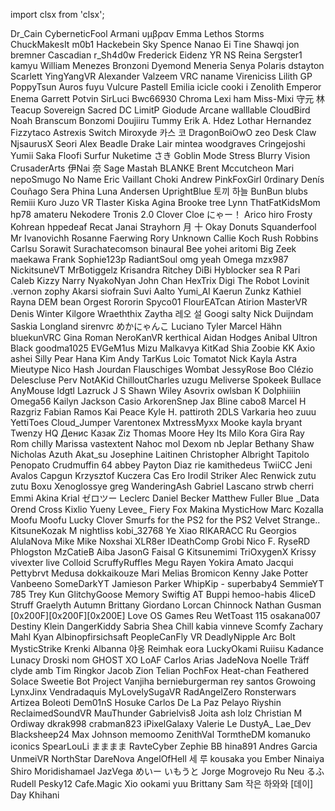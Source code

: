 ﻿import clsx from 'clsx';


<!-- Reminder that not only HTML chars have to be escaped, MDX chars also need to be (such as a space followed by an underscore). -->
<Patronelt k="0" ias="1" sp="0" >Dr&#0095;Cain</Patronelt> <Patronelt k="0" ias="1" sp="0" >CyberneticFool</Patronelt> <Patronelt k="0" ias="1" sp="0" >Armani</Patronelt> <Patronelt k="0" ias="1" sp="0" >υμβραν</Patronelt> <Patronelt k="0" ias="1" sp="0" >Emma</Patronelt> 
<Patronelt k="0" ias="1" sp="0" >Lethos Storms</Patronelt> <Patronelt k="0" ias="1" sp="0" >ChuckMakesIt</Patronelt> <Patronelt k="0" ias="0" sp="0" >m0b1</Patronelt> <Patronelt k="0" ias="1" sp="0" >Hackebein </Patronelt> <Patronelt k="0" ias="1" sp="0" >Sky Spence</Patronelt> 
<Patronelt k="0" ias="0" sp="0" >Nanao Ei</Patronelt> <Patronelt k="0" ias="1" sp="0" >Tine Shawqi</Patronelt> <Patronelt k="0" ias="1" sp="0" >jon bremner</Patronelt> <Patronelt k="0" ias="1" sp="0" >Cascadian</Patronelt> <Patronelt k="0" ias="1" sp="0" >r&#0095;Sh4d0w</Patronelt> 
<Patronelt k="0" ias="1" sp="0" >Frederick</Patronelt> <Patronelt k="0" ias="1" sp="0" >Eidenz</Patronelt> <Patronelt k="0" ias="1" sp="0" >YR NS</Patronelt> <Patronelt k="0" ias="1" sp="0" >Reina</Patronelt> <Patronelt k="0" ias="1" sp="0" >Sergster1</Patronelt> 
<Patronelt k="0" ias="1" sp="0" >kamyu</Patronelt> <Patronelt k="0" ias="1" sp="0" >William Menezes Bronzoni</Patronelt> <Patronelt k="0" ias="1" sp="0" >Dyemond</Patronelt> <Patronelt k="0" ias="1" sp="0" >Meneria</Patronelt> <Patronelt k="0" ias="1" sp="0" >Senya</Patronelt> 
<Patronelt k="0" ias="0" sp="0" >Polaris</Patronelt> <Patronelt k="0" ias="1" sp="0" >dstayton </Patronelt> <Patronelt k="0" ias="1" sp="0" >Scarlett</Patronelt> <Patronelt k="0" ias="1" sp="0" >YingYangVR</Patronelt> <Patronelt k="0" ias="1" sp="0" >Alexander </Patronelt> 
<Patronelt k="0" ias="0" sp="0" >Valzeem</Patronelt> <Patronelt k="0" ias="1" sp="0" >VRC naname</Patronelt> <Patronelt k="0" ias="1" sp="0" >Vireniciss </Patronelt> <Patronelt k="0" ias="1" sp="0" >Lilith GP</Patronelt> <Patronelt k="0" ias="1" sp="0" >PoppyTsun</Patronelt> 
<Patronelt k="0" ias="1" sp="0" >Auros </Patronelt> <Patronelt k="0" ias="1" sp="0" >fuyu</Patronelt> <Patronelt k="0" ias="1" sp="0" >Vulcure</Patronelt> <Patronelt k="0" ias="1" sp="0" >Pastell Emilia</Patronelt> <Patronelt k="0" ias="1" sp="0" >icicle </Patronelt> 
<Patronelt k="0" ias="1" sp="0" >cooki i</Patronelt> <Patronelt k="0" ias="1" sp="0" >Zenolith</Patronelt> <Patronelt k="0" ias="0" sp="0" >Emperor Enema</Patronelt> <Patronelt k="0" ias="1" sp="0" >Garrett Potvin</Patronelt> <Patronelt k="0" ias="0" sp="0" >SirLuci</Patronelt> 
<Patronelt k="0" ias="0" sp="0" >Bwc66930 </Patronelt> <Patronelt k="0" ias="1" sp="0" >Chroma</Patronelt> <Patronelt k="0" ias="1" sp="0" >Lexi</Patronelt> <Patronelt k="0" ias="1" sp="0" >ham </Patronelt> <Patronelt k="0" ias="1" sp="0" >Miss&#0045;Mixi </Patronelt> 
<Patronelt k="0" ias="1" sp="0" >守元 林</Patronelt> <Patronelt k="0" ias="1" sp="0" >Teacup Sovereign</Patronelt> <Patronelt k="0" ias="0" sp="0" >Sacred</Patronelt> <Patronelt k="0" ias="1" sp="0" >DC</Patronelt> <Patronelt k="0" ias="1" sp="0" >LimitP </Patronelt> 
<Patronelt k="0" ias="1" sp="0" >Giodude </Patronelt> <Patronelt k="0" ias="1" sp="0" >Arcane</Patronelt> <Patronelt k="0" ias="1" sp="0" >walllable </Patronelt> <Patronelt k="0" ias="1" sp="0" >CloudBird</Patronelt> <Patronelt k="0" ias="1" sp="0" >Noah Branscum</Patronelt> 
<Patronelt k="0" ias="1" sp="0" >Bonzomi</Patronelt> <Patronelt k="0" ias="1" sp="0" >Doujiiru</Patronelt> <Patronelt k="0" ias="1" sp="0" >Tummy</Patronelt> <Patronelt k="0" ias="0" sp="0" >Erik A&#0046; Hdez</Patronelt> <Patronelt k="0" ias="1" sp="0" >Lothar Hernandez</Patronelt> 
<Patronelt k="0" ias="1" sp="0" >Fizzytaco</Patronelt> <Patronelt k="0" ias="1" sp="0" >Astrexis</Patronelt> <Patronelt k="0" ias="1" sp="0" >Switch</Patronelt> <Patronelt k="0" ias="1" sp="0" >Miroxyde </Patronelt> <Patronelt k="0" ias="1" sp="0" >카스 코</Patronelt> 
<Patronelt k="0" ias="1" sp="0" >DragonBoiOwO</Patronelt> <Patronelt k="0" ias="1" sp="0" >zeo </Patronelt> <Patronelt k="0" ias="1" sp="0" >Desk Claw</Patronelt> <Patronelt k="0" ias="1" sp="0" >NjsaurusX </Patronelt> <Patronelt k="0" ias="1" sp="0" >Seori </Patronelt> 
<Patronelt k="0" ias="1" sp="0" >Alex Beadle</Patronelt> <Patronelt k="0" ias="1" sp="0" >Drake Lair</Patronelt> <Patronelt k="0" ias="1" sp="0" >mintea</Patronelt> <Patronelt k="0" ias="1" sp="0" >woodgraves</Patronelt> <Patronelt k="0" ias="1" sp="0" >Cringejoshi</Patronelt> 
<Patronelt k="0" ias="1" sp="0" >Yumii Saka</Patronelt> <Patronelt k="0" ias="1" sp="0" >Floofi</Patronelt> <Patronelt k="0" ias="1" sp="0" >Surfur</Patronelt> <Patronelt k="0" ias="1" sp="0" >Nuketime</Patronelt> <Patronelt k="0" ias="1" sp="0" >さき</Patronelt> 
<Patronelt k="0" ias="1" sp="0" >Goblin Mode</Patronelt> <Patronelt k="0" ias="1" sp="0" >Stress</Patronelt> <Patronelt k="0" ias="0" sp="0" >Blurry Vision</Patronelt> <Patronelt k="0" ias="1" sp="0" >CrusaderArts</Patronelt> <Patronelt k="0" ias="1" sp="0" >伊Nai 奈</Patronelt> 
<Patronelt k="0" ias="1" sp="0" >Sage Mastah</Patronelt> <Patronelt k="0" ias="0" sp="0" >BLANKE</Patronelt> <Patronelt k="0" ias="1" sp="0" >Brent Mccutcheon</Patronelt> <Patronelt k="0" ias="1" sp="0" >Mari</Patronelt> <Patronelt k="0" ias="1" sp="0" >nepoSmugo </Patronelt> 
<Patronelt k="0" ias="1" sp="0" >No Name</Patronelt> <Patronelt k="0" ias="1" sp="0" >Eric Vaillant</Patronelt> <Patronelt k="0" ias="1" sp="0" >Choki</Patronelt> <Patronelt k="0" ias="1" sp="0" >Andrew</Patronelt> <Patronelt k="0" ias="1" sp="0" >PinkFoxGirl</Patronelt> 
<Patronelt k="0" ias="1" sp="0" >0rdinary</Patronelt> <Patronelt k="0" ias="1" sp="0" >Denís Couñago</Patronelt> <Patronelt k="0" ias="1" sp="0" >Sera Phina</Patronelt> <Patronelt k="0" ias="1" sp="0" >Luna Andersen</Patronelt> <Patronelt k="0" ias="0" sp="0" >UprightBlue </Patronelt> 
<Patronelt k="0" ias="1" sp="0" >토끼 하늘</Patronelt> <Patronelt k="0" ias="1" sp="0" >BunBun</Patronelt> <Patronelt k="0" ias="1" sp="0" >blubs</Patronelt> <Patronelt k="0" ias="1" sp="0" >Remiii</Patronelt> <Patronelt k="0" ias="1" sp="0" >Kuro</Patronelt> 
<Patronelt k="0" ias="1" sp="0" >Juzo VR</Patronelt> <Patronelt k="0" ias="1" sp="0" >Tlaster </Patronelt> <Patronelt k="0" ias="1" sp="0" >Kiska Agina</Patronelt> <Patronelt k="0" ias="1" sp="0" >Brooke</Patronelt> <Patronelt k="0" ias="1" sp="0" >tree</Patronelt> 
<Patronelt k="0" ias="1" sp="0" >Lynn</Patronelt> <Patronelt k="0" ias="1" sp="0" >ThatFatKidsMom</Patronelt> <Patronelt k="0" ias="1" sp="0" >hp78</Patronelt> <Patronelt k="0" ias="0" sp="0" >amateru</Patronelt> <Patronelt k="0" ias="1" sp="0" >Nekodere </Patronelt> 
<Patronelt k="0" ias="1" sp="0" >Tronis 2&#0046;0</Patronelt> <Patronelt k="0" ias="1" sp="0" >Clover Cloe</Patronelt> <Patronelt k="0" ias="1" sp="0" >にゃー！</Patronelt> <Patronelt k="0" ias="1" sp="0" >Arico</Patronelt> <Patronelt k="0" ias="1" sp="0" >hiro</Patronelt> 
<Patronelt k="0" ias="1" sp="0" >Frosty</Patronelt> <Patronelt k="0" ias="0" sp="0" >Kohrean </Patronelt> <Patronelt k="0" ias="1" sp="0" >hppedeaf</Patronelt> <Patronelt k="0" ias="1" sp="0" >Recat</Patronelt> <Patronelt k="0" ias="0" sp="0" >Janai Strayhorn</Patronelt> 
<Patronelt k="0" ias="1" sp="0" >月 十</Patronelt> <Patronelt k="0" ias="1" sp="0" >Okay Donuts</Patronelt> <Patronelt k="0" ias="1" sp="0" >Squanderfool</Patronelt> <Patronelt k="0" ias="1" sp="0" >Mr Ivanovichh</Patronelt> <Patronelt k="0" ias="1" sp="0" >Rosanne Faerwing</Patronelt> 
<Patronelt k="0" ias="1" sp="0" >Rory</Patronelt> <Patronelt k="0" ias="1" sp="0" >Unknown</Patronelt> <Patronelt k="0" ias="1" sp="0" >Callie Koch</Patronelt> <Patronelt k="0" ias="1" sp="0" >Rush Robbins</Patronelt> <Patronelt k="0" ias="1" sp="0" >Carlsu</Patronelt> 
<Patronelt k="0" ias="1" sp="0" >Sorawit Surachatecomson</Patronelt> <Patronelt k="0" ias="1" sp="0" >binaural</Patronelt> <Patronelt k="0" ias="1" sp="0" >Bee</Patronelt> <Patronelt k="0" ias="1" sp="0" >yohei aritomi</Patronelt> <Patronelt k="0" ias="1" sp="0" >Big Zeek</Patronelt> 
<Patronelt k="0" ias="1" sp="0" >maekawa</Patronelt> <Patronelt k="0" ias="1" sp="0" >Frank</Patronelt> <Patronelt k="0" ias="1" sp="0" >Sophie123p</Patronelt> <Patronelt k="0" ias="1" sp="0" >RadiantSoul </Patronelt> <Patronelt k="0" ias="1" sp="0" >omg yeah</Patronelt> 
<Patronelt k="0" ias="1" sp="0" >Omega</Patronelt> <Patronelt k="0" ias="1" sp="0" >mzx987</Patronelt> <Patronelt k="0" ias="1" sp="0" >NickitsuneVT</Patronelt> <Patronelt k="0" ias="0" sp="0" >MrBotiggelz</Patronelt> <Patronelt k="0" ias="1" sp="0" >Krisandra Ritchey</Patronelt> 
<Patronelt k="0" ias="1" sp="0" >DiBi</Patronelt> <Patronelt k="0" ias="1" sp="0" >Hyblocker</Patronelt> <Patronelt k="0" ias="1" sp="0" >sea R</Patronelt> <Patronelt k="0" ias="1" sp="0" >Pari</Patronelt> <Patronelt k="0" ias="0" sp="0" >Caleb </Patronelt> 
<Patronelt k="0" ias="1" sp="0" >Kizzy </Patronelt> <Patronelt k="0" ias="1" sp="0" >Narry</Patronelt> <Patronelt k="0" ias="0" sp="0" >NyakoNyan</Patronelt> <Patronelt k="0" ias="1" sp="0" >John Chan</Patronelt> <Patronelt k="0" ias="0" sp="0" >HexTrix </Patronelt> 
<Patronelt k="0" ias="0" sp="0" >Digi The Robot</Patronelt> <Patronelt k="0" ias="1" sp="0" >Lovinit &#0046;vernon</Patronelt> <Patronelt k="0" ias="1" sp="0" >zophy</Patronelt> <Patronelt k="0" ias="1" sp="0" >Akarsi</Patronelt> <Patronelt k="0" ias="1" sp="0" >siofrain</Patronelt> 
<Patronelt k="0" ias="1" sp="0" >Suvi Aalto</Patronelt> <Patronelt k="0" ias="1" sp="0" >Yumi&#0095;AI</Patronelt> <Patronelt k="0" ias="1" sp="0" >Kaerun</Patronelt> <Patronelt k="0" ias="0" sp="0" >Zunkz</Patronelt> <Patronelt k="0" ias="1" sp="0" >Kathiel Rayna</Patronelt> 
<Patronelt k="0" ias="1" sp="0" >DEM bean</Patronelt> <Patronelt k="0" ias="0" sp="0" >Orgest</Patronelt> <Patronelt k="0" ias="1" sp="0" >Rororin</Patronelt> <Patronelt k="0" ias="1" sp="0" >Spyco01</Patronelt> <Patronelt k="0" ias="0" sp="0" >FlourEATcan </Patronelt> 
<Patronelt k="0" ias="1" sp="0" >Atirion </Patronelt> <Patronelt k="0" ias="1" sp="0" >MasterVR</Patronelt> <Patronelt k="0" ias="0" sp="0" >Denis Winter</Patronelt> <Patronelt k="0" ias="1" sp="0" >Kilgore</Patronelt> <Patronelt k="0" ias="1" sp="0" >Wraeththix</Patronelt> 
<Patronelt k="0" ias="0" sp="0" >Zaytha</Patronelt> <Patronelt k="0" ias="0" sp="0" >레오 설</Patronelt> <Patronelt k="0" ias="1" sp="0" >Googi</Patronelt> <Patronelt k="0" ias="1" sp="0" >salty</Patronelt> <Patronelt k="0" ias="1" sp="0" >Nick Duijndam</Patronelt> 
<Patronelt k="0" ias="1" sp="0" >Saskia Longland</Patronelt> <Patronelt k="0" ias="0" sp="0" >sirenvrc</Patronelt> <Patronelt k="0" ias="1" sp="0" >めかにゃんこ</Patronelt> <Patronelt k="0" ias="1" sp="0" >Luciano Tyler</Patronelt> <Patronelt k="0" ias="1" sp="0" >Marcel Hähn</Patronelt> 
<Patronelt k="0" ias="1" sp="0" >bluekunVRC</Patronelt> <Patronelt k="0" ias="1" sp="0" >Gina Roman</Patronelt> <Patronelt k="0" ias="0" sp="0" >NeroKanVR </Patronelt> <Patronelt k="0" ias="0" sp="0" >kerthical</Patronelt> <Patronelt k="0" ias="1" sp="0" >Aidan Hodges</Patronelt> 
<Patronelt k="0" ias="0" sp="0" >Anibal</Patronelt> <Patronelt k="0" ias="0" sp="0" >Ultron Black</Patronelt> <Patronelt k="0" ias="1" sp="0" >goodma1025</Patronelt> <Patronelt k="0" ias="0" sp="0" >EVGeM1us</Patronelt> <Patronelt k="0" ias="0" sp="0" >Mizu Malkavya</Patronelt> 
<Patronelt k="0" ias="0" sp="0" >KitKad</Patronelt> <Patronelt k="0" ias="0" sp="0" >Shia</Patronelt> <Patronelt k="0" ias="0" sp="0" >Zoobie</Patronelt> <Patronelt k="0" ias="1" sp="0" >KK</Patronelt> <Patronelt k="0" ias="1" sp="0" >Axio</Patronelt> 
<Patronelt k="0" ias="0" sp="0" >ashei</Patronelt> <Patronelt k="0" ias="1" sp="0" >Silly Pear</Patronelt> <Patronelt k="0" ias="1" sp="0" >Hana Kim</Patronelt> <Patronelt k="0" ias="1" sp="0" >Andy </Patronelt> <Patronelt k="0" ias="1" sp="0" >TarKus</Patronelt> 
<Patronelt k="0" ias="0" sp="0" >Loic Tomatot</Patronelt> <Patronelt k="0" ias="1" sp="0" >Nick </Patronelt> <Patronelt k="0" ias="1" sp="0" >Kayla Astra</Patronelt> <Patronelt k="0" ias="1" sp="0" >Mieutype Nico</Patronelt> <Patronelt k="0" ias="1" sp="0" >Hash Jourdan</Patronelt> 
<Patronelt k="0" ias="1" sp="0" >Flauschiges Wombat</Patronelt> <Patronelt k="0" ias="1" sp="0" >JessyRose</Patronelt> <Patronelt k="0" ias="0" sp="0" >Boo</Patronelt> <Patronelt k="0" ias="1" sp="0" >Clézio Delescluse</Patronelt> <Patronelt k="0" ias="1" sp="0" >Perv</Patronelt> 
<Patronelt k="0" ias="0" sp="0" >NotAKid </Patronelt> <Patronelt k="0" ias="1" sp="0" >ChilloutCharles</Patronelt> <Patronelt k="0" ias="1" sp="0" >uzugu </Patronelt> <Patronelt k="0" ias="1" sp="0" >Meliverse</Patronelt> <Patronelt k="0" ias="1" sp="0" >Spokeek</Patronelt> 
<Patronelt k="0" ias="1" sp="0" >Bullace </Patronelt> <Patronelt k="0" ias="1" sp="0" >AnyMouse </Patronelt> <Patronelt k="0" ias="1" sp="0" >ldgtl</Patronelt> <Patronelt k="0" ias="1" sp="0" >Lazruck</Patronelt> <Patronelt k="0" ias="1" sp="0" >J S</Patronelt> 
<Patronelt k="0" ias="1" sp="0" >Shawn Wiley</Patronelt> <Patronelt k="0" ias="1" sp="0" >Asovrix</Patronelt> <Patronelt k="0" ias="1" sp="0" >owlsban K</Patronelt> <Patronelt k="0" ias="1" sp="0" >Dolphiiiin</Patronelt> <Patronelt k="0" ias="1" sp="0" >Omega56 </Patronelt> 
<Patronelt k="0" ias="1" sp="0" >Kailyn Jackson</Patronelt> <Patronelt k="0" ias="1" sp="0" >Casio</Patronelt> <Patronelt k="0" ias="1" sp="0" >ArkorenSnep</Patronelt> <Patronelt k="0" ias="1" sp="0" >Jax Bline</Patronelt> <Patronelt k="0" ias="1" sp="0" >cabo8</Patronelt> 
<Patronelt k="0" ias="1" sp="0" >Marcel H</Patronelt> <Patronelt k="0" ias="1" sp="0" >Razgriz</Patronelt> <Patronelt k="0" ias="1" sp="0" >Fabian Ramos</Patronelt> <Patronelt k="0" ias="1" sp="0" >Kai Peace</Patronelt> <Patronelt k="0" ias="1" sp="0" >Kyle H&#0046;</Patronelt> 
<Patronelt k="0" ias="1" sp="0" >pattiroth</Patronelt> <Patronelt k="0" ias="1" sp="0" >2DLS </Patronelt> <Patronelt k="0" ias="1" sp="0" >Varkaria</Patronelt> <Patronelt k="0" ias="1" sp="0" >heo zuuu</Patronelt> <Patronelt k="0" ias="1" sp="0" >YettiToes</Patronelt> 
<Patronelt k="0" ias="1" sp="0" >Cloud&#0095;Jumper</Patronelt> <Patronelt k="0" ias="1" sp="0" >Varentonex</Patronelt> <Patronelt k="0" ias="1" sp="0" >MxtressMyxx</Patronelt> <Patronelt k="0" ias="1" sp="0" >Mooke</Patronelt> <Patronelt k="0" ias="1" sp="0" >kayla bryant</Patronelt> 
<Patronelt k="0" ias="1" sp="0" >Twenzy HQ</Patronelt> <Patronelt k="0" ias="1" sp="0" >Денис Казак</Patronelt> <Patronelt k="0" ias="1" sp="0" >Ziz</Patronelt> <Patronelt k="0" ias="1" sp="0" >Thomas Moore</Patronelt> <Patronelt k="0" ias="1" sp="0" >Hey Its Milo</Patronelt> 
<Patronelt k="0" ias="1" sp="0" >Kora Gira</Patronelt> <Patronelt k="0" ias="1" sp="0" >Ray Rom</Patronelt> <Patronelt k="0" ias="1" sp="0" >chilly</Patronelt> <Patronelt k="0" ias="1" sp="0" >Marissa </Patronelt> <Patronelt k="0" ias="1" sp="0" >vastextent</Patronelt> 
<Patronelt k="0" ias="1" sp="0" >Nahoc </Patronelt> <Patronelt k="0" ias="1" sp="0" >mol </Patronelt> <Patronelt k="0" ias="1" sp="0" >Dexom </Patronelt> <Patronelt k="0" ias="1" sp="0" >nb</Patronelt> <Patronelt k="0" ias="1" sp="0" >Jeplar</Patronelt> 
<Patronelt k="0" ias="1" sp="0" >Bethany Shaw</Patronelt> <Patronelt k="0" ias="1" sp="0" >Nicholas</Patronelt> <Patronelt k="0" ias="1" sp="0" >Azuth </Patronelt> <Patronelt k="0" ias="1" sp="0" >Akat&#0095;su</Patronelt> <Patronelt k="0" ias="1" sp="0" >Josephine Laitinen</Patronelt> 
<Patronelt k="0" ias="1" sp="0" >Christopher Albright</Patronelt> <Patronelt k="0" ias="1" sp="0" >Tapitolo Penopato</Patronelt> <Patronelt k="0" ias="1" sp="0" >Crudmuffin 64</Patronelt> <Patronelt k="0" ias="1" sp="0" >abbey</Patronelt> <Patronelt k="0" ias="1" sp="0" >Payton Diaz</Patronelt> 
<Patronelt k="0" ias="1" sp="0" >rie </Patronelt> <Patronelt k="0" ias="1" sp="0" >kamithedeus</Patronelt> <Patronelt k="0" ias="1" sp="0" >TwiiCC</Patronelt> <Patronelt k="0" ias="1" sp="0" >Jeni Avalos</Patronelt> <Patronelt k="0" ias="1" sp="0" >Capgun </Patronelt> 
<Patronelt k="0" ias="1" sp="0" >Krzysztof Kuczera</Patronelt> <Patronelt k="0" ias="1" sp="0" >Cas</Patronelt> <Patronelt k="0" ias="1" sp="0" >Ero</Patronelt> <Patronelt k="0" ias="1" sp="0" >Irodil Striker</Patronelt> <Patronelt k="0" ias="1" sp="0" >Alec Renwick</Patronelt> 
<Patronelt k="0" ias="1" sp="0" >zutu zutu</Patronelt> <Patronelt k="0" ias="1" sp="0" >Boxu</Patronelt> <Patronelt k="0" ias="1" sp="0" >Xenoglossye</Patronelt> <Patronelt k="0" ias="1" sp="0" >greg</Patronelt> <Patronelt k="0" ias="1" sp="0" >WanderingAsh</Patronelt> 
<Patronelt k="0" ias="1" sp="0" >Gabriel Lascano</Patronelt> <Patronelt k="0" ias="1" sp="0" >strwb</Patronelt> <Patronelt k="0" ias="1" sp="0" >cherri</Patronelt> <Patronelt k="0" ias="1" sp="0" >Emmi Akina</Patronelt> <Patronelt k="0" ias="1" sp="0" >Krial</Patronelt> 
<Patronelt k="0" ias="1" sp="0" >ゼロツー Leclerc</Patronelt> <Patronelt k="0" ias="1" sp="0" >Daniel Becker</Patronelt> <Patronelt k="0" ias="1" sp="0" >Matthew Fuller</Patronelt> <Patronelt k="0" ias="1" sp="0" >Blue &#0095;Data</Patronelt> <Patronelt k="0" ias="1" sp="0" >Orend Cross</Patronelt> 
<Patronelt k="0" ias="1" sp="0" >Kixlio Yueny</Patronelt> <Patronelt k="0" ias="1" sp="0" >Levee&#0095;</Patronelt> <Patronelt k="0" ias="1" sp="0" >Fiery Fox</Patronelt> <Patronelt k="0" ias="1" sp="0" >Makina</Patronelt> <Patronelt k="0" ias="1" sp="0" >MysticHow</Patronelt> 
<Patronelt k="0" ias="1" sp="0" >Marc Kozalla</Patronelt> <Patronelt k="0" ias="1" sp="0" >Moofu Moofu</Patronelt> <Patronelt k="0" ias="1" sp="0" >Lucky Clover</Patronelt> <Patronelt k="0" ias="1" sp="0" >Smurfs for the PS2 for the PS2</Patronelt> <Patronelt k="0" ias="1" sp="0" >Velvet</Patronelt> 
<Patronelt k="0" ias="1" sp="0" >Strange&#0046;&#0046;</Patronelt> <Patronelt k="0" ias="1" sp="0" >KitsuneKozak</Patronelt> <Patronelt k="0" ias="1" sp="0" >M</Patronelt> <Patronelt k="0" ias="1" sp="0" >nightliss</Patronelt> <Patronelt k="0" ias="1" sp="0" >kobi&#0095;32768</Patronelt> 
<Patronelt k="0" ias="1" sp="0" >Ye Xiao</Patronelt> <Patronelt k="0" ias="1" sp="0" >RIKARACC</Patronelt> <Patronelt k="0" ias="1" sp="0" >Ru</Patronelt> <Patronelt k="0" ias="1" sp="0" >Georgios</Patronelt> <Patronelt k="0" ias="1" sp="0" >AlulaNova</Patronelt> 
<Patronelt k="0" ias="1" sp="0" >Mike Mike</Patronelt> <Patronelt k="0" ias="1" sp="0" >Noxshai</Patronelt> <Patronelt k="0" ias="1" sp="0" >XLR8er</Patronelt> <Patronelt k="0" ias="1" sp="0" >IDeathComp</Patronelt> <Patronelt k="0" ias="1" sp="0" >Grobi</Patronelt> 
<Patronelt k="0" ias="1" sp="0" >Nico F&#0046;</Patronelt> <Patronelt k="0" ias="1" sp="0" >RyseRD</Patronelt> <Patronelt k="0" ias="1" sp="0" >Phlogston</Patronelt> <Patronelt k="0" ias="1" sp="0" >MzCatieB</Patronelt> <Patronelt k="0" ias="1" sp="0" >Aiba</Patronelt> 
<Patronelt k="0" ias="1" sp="0" >JasonG</Patronelt> <Patronelt k="0" ias="1" sp="0" >Faisal G</Patronelt> <Patronelt k="0" ias="1" sp="0" >Kitsunemimi</Patronelt> <Patronelt k="0" ias="1" sp="0" >TriOxygenX</Patronelt> <Patronelt k="0" ias="1" sp="0" >Krissy</Patronelt> 
<Patronelt k="0" ias="1" sp="0" >vivexter live</Patronelt> <Patronelt k="0" ias="1" sp="0" >Colloid</Patronelt> <Patronelt k="0" ias="1" sp="0" >ScruffyRuffles</Patronelt> <Patronelt k="0" ias="1" sp="0" >Megu</Patronelt> <Patronelt k="0" ias="1" sp="0" >Rayen </Patronelt> 
<Patronelt k="0" ias="1" sp="0" >Yokira Amato</Patronelt> <Patronelt k="0" ias="1" sp="0" >Jacqui </Patronelt> <Patronelt k="0" ias="1" sp="0" >Pettybrvt</Patronelt> <Patronelt k="0" ias="1" sp="0" >Medusa</Patronelt> <Patronelt k="0" ias="1" sp="0" >dokkaikouze</Patronelt> 
<Patronelt k="0" ias="1" sp="0" >Mari</Patronelt> <Patronelt k="0" ias="1" sp="0" >Melias</Patronelt> <Patronelt k="0" ias="1" sp="0" >Bromicon </Patronelt> <Patronelt k="0" ias="1" sp="0" >Kenny </Patronelt> <Patronelt k="0" ias="1" sp="0" >Jake Potter</Patronelt> 
<Patronelt k="0" ias="1" sp="0" >Vanbeeno</Patronelt> <Patronelt k="0" ias="1" sp="0" >SomeDarkYT</Patronelt> <Patronelt k="0" ias="1" sp="0" >Jamieson Parker</Patronelt> <Patronelt k="0" ias="1" sp="0" >WhipKip &#0045;</Patronelt> <Patronelt k="0" ias="1" sp="0" >superbaby4</Patronelt> 
<Patronelt k="0" ias="1" sp="0" >SemmieYT 785</Patronelt> <Patronelt k="0" ias="1" sp="0" >Trey Kun</Patronelt> <Patronelt k="0" ias="1" sp="0" >GlitchyGoose</Patronelt> <Patronelt k="0" ias="1" sp="0" >Memory </Patronelt> <Patronelt k="0" ias="0" sp="0" >Swiftig AT</Patronelt> 
<Patronelt k="0" ias="0" sp="0" >Buppi</Patronelt> <Patronelt k="0" ias="0" sp="0" >hemoo&#0045;habis</Patronelt> <Patronelt k="0" ias="0" sp="0" >4liceD</Patronelt> <Patronelt k="0" ias="0" sp="0" >Struff</Patronelt> <Patronelt k="0" ias="0" sp="0" >Graelyth</Patronelt> 
<Patronelt k="0" ias="0" sp="0" >Autumn</Patronelt> <Patronelt k="0" ias="0" sp="0" >Brittany Giordano</Patronelt> <Patronelt k="0" ias="0" sp="0" >Lorcan Chinnock</Patronelt> <Patronelt k="0" ias="0" sp="0" >Nathan Gusman</Patronelt> <Patronelt k="0" ias="0" sp="0" >&#0091;0x200F&#0093;&#0091;0x200F&#0093;&#0091;0x200E&#0093;</Patronelt> 
<Patronelt k="0" ias="0" sp="0" >Love OS Games</Patronelt> <Patronelt k="0" ias="0" sp="0" >Reu</Patronelt> <Patronelt k="0" ias="0" sp="0" >WetToast 115</Patronelt> <Patronelt k="0" ias="0" sp="0" >osakana007</Patronelt> <Patronelt k="0" ias="0" sp="0" >Destiny Klein</Patronelt> 
<Patronelt k="0" ias="0" sp="0" >DangerKiddy</Patronelt> <Patronelt k="0" ias="0" sp="0" >Sabria Shea</Patronelt> <Patronelt k="0" ias="0" sp="0" >Chill</Patronelt> <Patronelt k="0" ias="0" sp="0" >kabia vinneve</Patronelt> <Patronelt k="0" ias="0" sp="0" >Scomfy</Patronelt> 
<Patronelt k="0" ias="0" sp="0" >Zachary Mahl</Patronelt> <Patronelt k="0" ias="0" sp="0" >Kyan </Patronelt> <Patronelt k="0" ias="0" sp="0" >Albinopfirsichsaft</Patronelt> <Patronelt k="0" ias="0" sp="0" >PeopleCanFly VR</Patronelt> <Patronelt k="0" ias="0" sp="0" >DeadlyNipple</Patronelt> 
<Patronelt k="0" ias="0" sp="0" >Arc Bolt</Patronelt> <Patronelt k="0" ias="0" sp="0" >MysticStrike </Patronelt> <Patronelt k="0" ias="0" sp="0" >Krenki</Patronelt> <Patronelt k="0" ias="0" sp="0" >Albanna</Patronelt> <Patronelt k="0" ias="0" sp="0" >야옹</Patronelt> 
<Patronelt k="0" ias="0" sp="0" >Reimhak</Patronelt> <Patronelt k="0" ias="0" sp="0" >eora</Patronelt> <Patronelt k="0" ias="0" sp="0" >LuckyOkami </Patronelt> <Patronelt k="0" ias="0" sp="0" >Ruiisu</Patronelt> <Patronelt k="0" ias="0" sp="0" >Kadance Lunacy</Patronelt> 
<Patronelt k="0" ias="0" sp="0" >Droski</Patronelt> <Patronelt k="0" ias="0" sp="0" >nom </Patronelt> <Patronelt k="0" ias="0" sp="0" >GHOST XO</Patronelt> <Patronelt k="0" ias="0" sp="0" >LoAF</Patronelt> <Patronelt k="0" ias="0" sp="0" >Carlos Arias</Patronelt> 
<Patronelt k="0" ias="0" sp="0" >JadeNova</Patronelt> <Patronelt k="0" ias="0" sp="0" >Noelle Träff</Patronelt> <Patronelt k="0" ias="0" sp="0" >clyde amb</Patronelt> <Patronelt k="0" ias="0" sp="0" >Tim Ringkor</Patronelt> <Patronelt k="0" ias="0" sp="0" >Jacob Zion</Patronelt> 
<Patronelt k="0" ias="0" sp="0" >Telian </Patronelt> <Patronelt k="0" ias="0" sp="0" >PochFox </Patronelt> <Patronelt k="0" ias="0" sp="0" >Heat&#0045;chan </Patronelt> <Patronelt k="0" ias="0" sp="0" >Feathered Solace</Patronelt> <Patronelt k="0" ias="0" sp="0" >Sweetie Bot Project</Patronelt> 
<Patronelt k="0" ias="0" sp="0" >Vanjiha</Patronelt> <Patronelt k="0" ias="0" sp="0" >bernieburgerman</Patronelt> <Patronelt k="0" ias="0" sp="0" >rey santos</Patronelt> <Patronelt k="0" ias="0" sp="0" >Growoing</Patronelt> <Patronelt k="0" ias="0" sp="0" >LynxJinx</Patronelt> 
<Patronelt k="0" ias="0" sp="0" >Vendradaquis</Patronelt> <Patronelt k="0" ias="0" sp="0" >MyLovelySugaVR</Patronelt> <Patronelt k="0" ias="0" sp="0" >RadAngelZero</Patronelt> <Patronelt k="0" ias="0" sp="0" >Ronsterwars</Patronelt> <Patronelt k="0" ias="0" sp="0" >Artizea Boleoti</Patronelt> 
<Patronelt k="0" ias="0" sp="0" >Dem01nS</Patronelt> <Patronelt k="0" ias="0" sp="0" >Hosuke</Patronelt> <Patronelt k="0" ias="0" sp="0" >Carlos De La Paz Pelayo</Patronelt> <Patronelt k="0" ias="0" sp="0" >Riyshin</Patronelt> <Patronelt k="0" ias="0" sp="0" >ReclaimedSoundVR</Patronelt> 
<Patronelt k="0" ias="0" sp="0" >MauThunder </Patronelt> <Patronelt k="0" ias="0" sp="0" >Gabrielvis8</Patronelt> <Patronelt k="0" ias="0" sp="0" >Joita </Patronelt> <Patronelt k="0" ias="0" sp="0" >ash lolz</Patronelt> <Patronelt k="0" ias="0" sp="0" >Christian M Ordiway</Patronelt> 
<Patronelt k="0" ias="0" sp="0" >dkrak998 </Patronelt> <Patronelt k="0" ias="0" sp="0" >crabman823</Patronelt> <Patronelt k="0" ias="0" sp="0" >iPixelGalaxy</Patronelt> <Patronelt k="0" ias="0" sp="0" >Valerie Le</Patronelt> <Patronelt k="0" ias="0" sp="0" >DustyA&#0095;</Patronelt> 
<Patronelt k="0" ias="0" sp="0" >Lae&#0095;Dev</Patronelt> <Patronelt k="0" ias="0" sp="0" >Blacksheep24 </Patronelt> <Patronelt k="0" ias="0" sp="0" >Max Johnson</Patronelt> <Patronelt k="0" ias="0" sp="0" >memoomo</Patronelt> <Patronelt k="0" ias="0" sp="0" >ZenithVal</Patronelt> 
<Patronelt k="0" ias="0" sp="0" >TormtheDM</Patronelt> <Patronelt k="0" ias="0" sp="0" >komanuko </Patronelt> <Patronelt k="0" ias="0" sp="0" >iconics</Patronelt> <Patronelt k="0" ias="0" sp="0" >SpearLouLi</Patronelt> <Patronelt k="0" ias="0" sp="0" >まままま</Patronelt> 
<Patronelt k="0" ias="0" sp="0" >RavteCyber</Patronelt> <Patronelt k="0" ias="0" sp="0" >Zephie BB</Patronelt> <Patronelt k="0" ias="0" sp="0" >hina891</Patronelt> <Patronelt k="0" ias="0" sp="0" >Andres Garcia</Patronelt> <Patronelt k="0" ias="0" sp="0" >UnmeiVR</Patronelt> 
<Patronelt k="0" ias="0" sp="0" >NorthStar</Patronelt> <Patronelt k="0" ias="0" sp="0" >DareNova</Patronelt> <Patronelt k="0" ias="0" sp="0" >AngelOfHell</Patronelt> <Patronelt k="0" ias="0" sp="0" >세 루</Patronelt> <Patronelt k="0" ias="0" sp="0" >kousaka you</Patronelt> 
<Patronelt k="0" ias="0" sp="0" >Ember</Patronelt> <Patronelt k="0" ias="0" sp="0" >Ninaiya</Patronelt> <Patronelt k="0" ias="0" sp="0" >Shiro</Patronelt> <Patronelt k="0" ias="0" sp="0" >Moridishamael</Patronelt> <Patronelt k="0" ias="0" sp="0" >JazVega</Patronelt> 
<Patronelt k="0" ias="0" sp="0" >めいー いもうと</Patronelt> <Patronelt k="0" ias="0" sp="0" >Jorge Mogrovejo</Patronelt> <Patronelt k="0" ias="0" sp="0" >Ru Neu</Patronelt> <Patronelt k="0" ias="0" sp="0" >るふ</Patronelt> <Patronelt k="0" ias="0" sp="0" >Rudell </Patronelt> 
<Patronelt k="0" ias="0" sp="0" >Pesky12</Patronelt> <Patronelt k="0" ias="0" sp="0" >Cafe&#0046;Magic</Patronelt> <Patronelt k="0" ias="0" sp="0" >Xio</Patronelt> <Patronelt k="0" ias="0" sp="0" >ookami yuu</Patronelt> <Patronelt k="0" ias="0" sp="0" >Brittany </Patronelt> 
<Patronelt k="0" ias="0" sp="0" >Sam</Patronelt> <Patronelt k="0" ias="0" sp="0" >작은 하와와</Patronelt> <Patronelt k="0" ias="0" sp="0" >&#0091;데이&#0093; Day</Patronelt> <Patronelt k="0" ias="0" sp="0" >Khihani</Patronelt> 